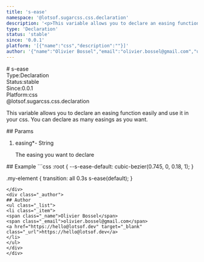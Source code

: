 ```yaml
---
title: 's-ease'
namespace: '@lotsof.sugarcss.css.declaration'
description: '<p>This variable allows you to declare an easing function easily and use it in your css. You can declare as many easings as you want.</p> '
type: 'Declaration'
status: 'stable'
since: '0.0.1'
platform: '[{"name":"css","description":""}]'
author: '{"name":"Olivier Bossel","email":"olivier.bossel@gmail.com","url":"https://hello@lotsof.dev"}'
---
```

<div class="docmap-mdx">
# s-ease
<div class="_metas">
<div class="_type"><span class="_type-label">Type:</span><span class="_type-value">Declaration</span></div>
<div class="_status"><span class="_status-label">Status:</span><span class="_status-value -stable">stable</span></div>
<div class="_since"><span class="_since-label">Since:</span><span class="_since-value">0.0.1</span></div>
<div class="_platform"><span class="_platform-label">Platform:</span><span class="_platform-value -css">css</span></div>
</div>
<div class="_namespace">@lotsof.sugarcss.css.declaration</div>
<div class="_description typo-lead typo-format">
<p>This variable allows you to declare an easing function easily and use it in your css.
You can declare as many easings as you want.</p>

</div>
<div class="_params">
## Params
<ol class="_list">
<li class="_item">
<span class="_name">easing<span class="_required">*</span></span><span class="_default">-</span> <span class="_type">String</span>
<p class="_description">The easing you want to declare</p>
</li>
</ol>
</div>
<div class="_examples">
## Example
```css
:root {
   --s-ease-default: cubic-bezier(0.745, 0, 0.18, 1);
}

.my-element {
   transition: all 0.3s s-ease(default);
}
```
</div>
<div class="_author">
## Author
<ul class="_list">
<li class="_item">
<span class="_name">Olivier Bossel</span>
<span class="_email">olivier.bossel@gmail.com</span>
<a href="https://hello@lotsof.dev" target="_blank" class="_url">https://hello@lotsof.dev</a>
</li>
</ul>
</div>
</div>